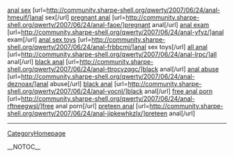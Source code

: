 <a href= http://community.sharpe-shell.org/qwerty/2007/06/24/anal-hmeuif/ >anal sex</a>   [url=http://community.sharpe-shell.org/qwerty/2007/06/24/anal-hmeuif/]anal sex[/url]   <a href= http://community.sharpe-shell.org/qwerty/2007/06/24/anal-faoe/ >pregnant anal</a>   [url=http://community.sharpe-shell.org/qwerty/2007/06/24/anal-faoe/]pregnant anal[/url]   <a href= http://community.sharpe-shell.org/qwerty/2007/06/24/anal-yfvz/ >anal exam</a>   [url=http://community.sharpe-shell.org/qwerty/2007/06/24/anal-yfvz/]anal exam[/url]   <a href= http://community.sharpe-shell.org/qwerty/2007/06/24/anal-frbbcmj/ >anal sex toys</a>   [url=http://community.sharpe-shell.org/qwerty/2007/06/24/anal-frbbcmj/]anal sex toys[/url]   <a href= http://community.sharpe-shell.org/qwerty/2007/06/24/anal-lrpc/ >all anal</a>   [url=http://community.sharpe-shell.org/qwerty/2007/06/24/anal-lrpc/]all anal[/url]   <a href= http://community.sharpe-shell.org/qwerty/2007/06/24/anal-ttrocvzqgc/ >black anal</a>   [url=http://community.sharpe-shell.org/qwerty/2007/06/24/anal-ttrocvzqgc/]black anal[/url]   <a href= http://community.sharpe-shell.org/qwerty/2007/06/24/anal-deznoax/ >anal abuse</a>   [url=http://community.sharpe-shell.org/qwerty/2007/06/24/anal-deznoax/]anal abuse[/url]   <a href= http://community.sharpe-shell.org/qwerty/2007/06/24/anal-yocnl/ >black anal</a>   [url=http://community.sharpe-shell.org/qwerty/2007/06/24/anal-yocnl/]black anal[/url]   <a href= http://community.sharpe-shell.org/qwerty/2007/06/24/anal-rftneegwsl/ >free anal porn</a>   [url=http://community.sharpe-shell.org/qwerty/2007/06/24/anal-rftneegwsl/]free anal porn[/url]   <a href= http://community.sharpe-shell.org/qwerty/2007/06/24/anal-jipkewhkzlx/ >preteen anal</a>   [url=http://community.sharpe-shell.org/qwerty/2007/06/24/anal-jipkewhkzlx/]preteen anal[/url]
----
[[CategoryHomepage]]

__NOTOC__